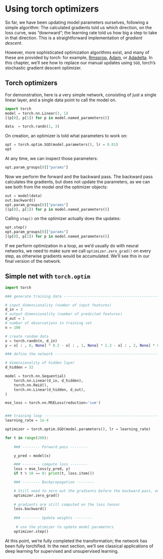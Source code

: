 
# Using torch optimizers {#simple_net_optim}

So far, we have been updating model parameters ourselves, following a simple algorithm: The calculated gradients told us which direction, on the loss curve, was "downward"; the learning rate told us how big a step to take in that direction. This is a straightforward implementation of _gradient descent_.

However, more sophisticated optimization algorithms exist, and many of these are provided by torch: for example, [Rmsprop](), [Adam](), or [Adadelta](). In this chapter, we'll see how to replace our manual updates using `SGD`, torch's stochastic gradient descent optimizer.

## Torch optimizers

For demonstration, here is a very simple network, consisting of just a single linear layer, and a single data point to call the model on.

```python
import torch
model = torch.nn.Linear(3, 1)
[(p[0], p[1]) for p in model.named_parameters()]

data  = torch.randn(1, 3)

```

On creation, an optimizer is told what parameters to work on:

```python
opt = torch.optim.SGD(model.parameters(), lr = 0.01)
opt
```

At any time, we can inspect those parameters:

```python
opt.param_groups[0]["params"]
```

Now we perform the forward and the backward pass. The backward pass calculates the gradients, but does not update the parameters, as we can see both from the model _and_ the optimizer objects:

```python
out = model(data)
out.backward()
opt.param_groups[0]["params"]
[(p[0], p[1]) for p in model.named_parameters()]
```

Calling `step()` on the optimizer actually does the updates:

```python
opt.step()
opt.param_groups[0]["params"]
[(p[0], p[1]) for p in model.named_parameters()]
```

If we perform optimization in a loop, as we'd usually do with neural networks, we need to make sure we call `optimizer.zero_grad()` on every step, as otherwise gradients would be accumulated.
We'll see this in our final version of the network.

## Simple net with `torch.optim`

```python

import torch

### generate training data -----------------------------------------------------

# input dimensionality (number of input features)
d_in = 3
# output dimensionality (number of predicted features)
d_out = 1
# number of observations in training set
n = 100

# create random data
x = torch.randn(n, d_in) 
y = x[ : , 0, None] * 0.2 - x[ : , 1, None] * 1.3 - x[ : , 2, None] * 0.5 + torch.randn(n, 1)

### define the network ---------------------------------------------------------

# dimensionality of hidden layer
d_hidden = 32

model = torch.nn.Sequential(
    torch.nn.Linear(d_in, d_hidden),
    torch.nn.ReLU(),
    torch.nn.Linear(d_hidden, d_out),
)

mse_loss = torch.nn.MSELoss(reduction='sum')


### training loop --------------------------------------------------------------
learning_rate = 1e-4

optimizer = torch.optim.SGD(model.parameters(), lr = learning_rate)

for t in range(200):
    
    ### -------- Forward pass -------- 

    y_pred = model(x)

    ### -------- compute loss -------- 
    loss = mse_loss(y_pred, y)
    if t % 10 == 0: print(t, loss.item())

    ### -------- Backpropagation -------- 

    # Still need to zero out the gradients before the backward pass, only this time, on the optimizer object
    optimizer.zero_grad()
    
    # gradients are still computed on the loss tensor
    loss.backward()
 
    ### -------- Update weights -------- 
    
     # use the ptimizer to update model parameters
    optimizer.step()


```

At this point, we're fully completed the transformation; the network has been fully torchified. In the next section, we'll see classical applications of deep learning for supervised and unsupervised learning.
